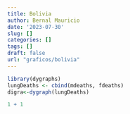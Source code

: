 ```yaml
---
title: Bolivia
author: Bernal Mauricio
date: '2023-07-30'
slug: []
categories: []
tags: []
draft: false
url: "graficos/bolivia"
---
```

```r
library(dygraphs)
lungDeaths <- cbind(mdeaths, fdeaths)
digra<-dygraph(lungDeaths)

```

```r
1 + 1
```